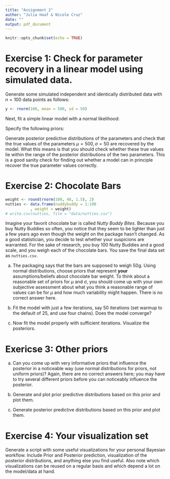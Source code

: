 ```yaml
---
title: "Assignment 2"
author: "Julia Haaf & Nicole Cruz"
date: ""
output: pdf_document
---
```


```r
knitr::opts_chunk$set(echo = TRUE)
```

# Exercise 1: Check for parameter recovery in a linear model using simulated data.

Generate some simulated independent and identically distributed data with $n=100$ data points as follows:

```r
y <- rnorm(100, mean = 500, sd = 50)
```

Next, fit a simple linear model with a normal likelihood:

\begin{equation}
y_n  \sim \mathit{Normal}(\mu,\sigma)
\end{equation}


Specify the following priors:

\begin{equation}
\begin{aligned}
\mu &\sim \mathit{Uniform}(0, 60000) \\
\sigma &\sim \mathit{Uniform}(0, 2000)
\end{aligned}
\end{equation}

Generate posterior predictive distributions of the parameters and check that the true values of the parameters $\mu=500, \sigma=50$ are recovered by the model. What this means is that you should check whether these true values lie within the range of the posterior distributions of the two parameters. This is a good sanity check for finding out whether a model can in principle recover the true parameter values correctly.


# Exercise 2: Chocolate Bars

```r
weight <- round(rnorm(100, 48, 1.5), 2)
nutties <- data.frame(nuddybuddy = 1:100
           , weight = weight)
# write.csv(nutties, file = "data/nutties.csv")
```

Imagine your favorit chocolate bar is called *Nutty Buddy Bites*. Because you buy Nutty Buddies so often, you notice that they seem to be lighter than just a few years ago even though the weight on the package hasn't changed. As a good statistician, you decide to test whether your suspicions are warranted. For the sake of research, you buy 100 Nutty Buddies and a good scale, and you weigh each of the chocolate bars. You save the final data set as `nutties.csv`.

a. The packaging says that the bars are supposed to weigh 50g. Using normal distributions, choose priors that represent **your** assumptions/beliefs about chocolate bar weight. To think about a reasonable set of priors for $\mu$ and $\sigma$, you should come up with your own subjective assessment about what you think a reasonable range of values can be for $\mu$ and how much variability might happen. There is no correct answer here.

b. Fit the model with just a few iterations, say 50 iterations (set warmup to the default of 25, and use four chains). Does the model converge?

c. Now fit the model properly with sufficient iterations. Visualize the posteriors.

# Exericse 3: Other priors

a. Can you come up with very informative priors that influence the posterior in a noticeable way (use normal distributions for priors, not uniform priors)? Again, there are no correct answers here; you may have to try several different priors before you can noticeably influence the posterior.

b. Generate and plot prior predictive distributions based on this prior and plot them.

c. Generate posterior predictive distributions based on this prior and plot them.


# Exercise 4: Your visualization set

Generate a script with some useful visualizations for your personal Bayesian workflow. Include Prior and Posterior prediction, visualization of the posterior distributions, and anything else you find useful. Also note which visualizations can be reused on a regular basis and which depend a lot on the model/data at hand.
